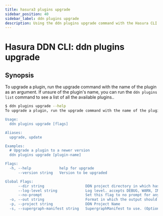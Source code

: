 ```yaml
---
title: hasura3 plugins upgrade
sidebar_position: 40
sidebar_label: ddn plugins upgrade
description: Using the ddn plugins upgrade command with the Hasura CLI
---
```


# Hasura DDN CLI: ddn plugins upgrade 

## Synopsis
To upgrade a plugin, run the upgrade command with the name of the plugin as an argument. If unsure of the plugin's name, you can run the `ddn plugins list` command to see a list of all the available plugins..

```bash
$ ddn plugins upgrade --help
To upgrade a plugin, run the upgrade command with the name of the plugin as an argument. If unsure of the plugin's name, you can run the `ddn plugins list` command to see a list of all the available plugins.

Usage:
  ddn plugins upgrade [flags]

Aliases:
  upgrade, update

Examples:
  # Upgrade a plugin to a newer version
  ddn plugins upgrade [plugin-name]

Flags:
  -h, --help             help for upgrade
      --version string   Version to be upgraded

Global Flags:
      --dir string                   DDN project directory in which hasura.yaml is present (default ".")
      --log-level string             Log level. accepts DEBUG, WARN, INFO, ERROR, FATAL (default "INFO")
      --no-prompt                    Set this flag to no prompt for anything, the command fails if any input is missing
  -o, --out string                   Format in which the output should be printed, accepts table, json and yaml (default "table")
  -p, --project string               DDN Project Name
  -s, --supergraph-manifest string   SupergraphManifest to use. (Optional. DefaultSupergraphManifest used  if not provided)
```

